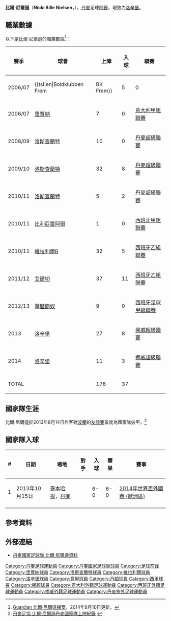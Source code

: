 
{{noteTA
|G1=uefa
|T=zh-hans:比尔·尼尔逊; zh-hk:比爾·尼爾遜;
|1=zh-hans:尼尔逊; zh-hk:尼爾遜;
|2=zh-hans:莫腾·奥尔森;zh-hk:摩頓·奧臣;zh-tw:莫騰·奧爾森;
}}
{{Infobox Football biography 2
| playername = 比爾·尼爾遜<br>''Nicki Bille Nielsen''
| image = 
| dateofbirth = {{birth date and age|1988|2|7}}
| cityofbirth = {{tsl|en|Vigerslev|}}
| countryofbirth = {{DEN}}
| height = {{height|m=1.84}}
| position = [[前鋒_(足球)|前鋒]]，[[翼鋒|翼鋒]]
| currentclub = {{flagicon|NOR}}[[洛辛堡足球會|洛辛堡]]
| clubnumber = 9
| years1 = 2005 – 06|clubs1 = {{flagicon|DEN}}[[費林|費林]]                                 |caps1 = 35           |goals1 = 3
| years2 = 2006 – 08|clubs2 = {{flagicon|ITA}}[[雷吉納足球俱樂部|里賈納]]              |caps2 = 7           |goals2 = 0
| years3 = 2007      |clubs3 = →{{flagicon|ITA}}[[馬天拿|馬天拿]]（借用）                     |caps3 = 14           |goals3 = 0
| years4 = 2008      |clubs4 = →{{flagicon|ITA}}[[盧捷斯|盧捷斯]]（借用）                     |caps4 = 5            |goals4 = 0
| years5 = 2008 – 10|clubs5 = {{flagicon|DEN}}[[洛斯查蘭特足球會|洛斯查蘭特]]          |caps5 = 58           |goals5 = 18
| years6 = 2010 – 11|clubs6 = {{flagicon|ESP}}[[比利亚雷亚尔足球俱乐部B队|維拉利爾B]]  |caps6 = 32           |goals6 = 5
| years7 = 2010 – 13|clubs7 = {{flagicon|ESP}}[[維拉利爾|維拉利爾]]                             |caps7 = 1            |goals7 = 0
| years8 = 2011 – 12|clubs8 = →{{flagicon|ESP}}[[埃尔切足球俱乐部|艾爾切]]（借用）    |caps8 = 37           |goals8 =11
| years9 = 2012      |clubs9 = →{{flagicon|ESP}}[[巴列卡诺足球俱乐部|華歷簡奴]]（借用）|caps9 =  9           |goals9 = 0
| years10= 2013 –   |clubs10= {{flagicon|NOR}}[[洛辛堡足球會|洛辛堡]]                  |caps10= 38           |goals10= 11
| nationalyears1 = 2005 – 06|nationalteam1 = 丹麥U18                             | nationalcaps1 = 4 |nationalgoals1 = 0
| nationalyears2 = 2006 – 07|nationalteam2 = 丹麥U19                             | nationalcaps2 = 9 |nationalgoals2 = 3
| nationalyears3 = 2006 – 08|nationalteam3 = 丹麥U20                             | nationalcaps3 = 6 |nationalgoals3 = 2
| nationalyears4 = 2007 – 11|nationalteam4 = [[丹麥21歲以下國家足球隊|丹麥U21]]  | nationalcaps4 = 17 |nationalgoals4 = 8
| nationalyears5 = 2013 –   |nationalteam5 = {{fb|DEN}}                          | nationalcaps5 = 3 |nationalgoals5 = 1
| pcupdate = 2014年8月10日
| ntupdate = 2013年10月17日
}}

'''比爾·尼爾遜'''（'''Nicki Bille Nielsen'''，{{bd|1988年|2月7日|||K}}），[[丹麥|丹麥]]足球[[前鋒_(足球)|前鋒]]，現效力[[洛辛堡足球會|洛辛堡]]。

== 職業數據 ==
以下是比爾·尼爾遜的職業數據<ref>[http://guardian.touch-line.com/?Lang=0&CTID=45&CPID=93&pStr=Player&PLID=200128&TEID=863 {{Wayback|url=http://guardian.touch-line.com/?Lang=0&CTID=45&CPID=93&pStr=Player&PLID=200128&TEID=863 |date=20131018001100 }} {{Wayback|url=http://guardian.touch-line.com/?Lang=0&CTID=45&CPID=93&pStr=Player&PLID=200128&TEID=863 |date=20131018001100 }} {{Wayback|url=http://guardian.touch-line.com/?Lang=0&CTID=45&CPID=93&pStr=Player&PLID=200128&TEID=863 |date=20131018001100 }} Guardian 比爾·尼爾遜檔案{{en}}]，2014年8月10日更新。</ref>︰
{| class="wikitable"
|-
! 賽季 !! 球會 !! 上陣 !! 入球 !! 聯賽  
|-  
| 2006/07 || {{flagicon|Denmark}} {{tsl|en|Boldklubben Frem||BK Frem}} || {{0}}{{0}}5|| {{0}}{{0}}0 || [[丹麥甲組聯賽|丹麥甲組聯賽]]
|-  
| 2006/07 || {{flagicon|Italy}} [[雷吉納足球俱樂部|里賈納]] || {{0}}{{0}}7 || {{0}}{{0}}0 || [[意大利甲組聯賽|意大利甲組聯賽]]
|-  
| 2008/09 || {{flagicon|Denmark}} [[北西蘭足球會|洛斯查蘭特]] || {{0}}10 || {{0}}{{0}}0 || [[丹麥超級聯賽|丹麥超級聯賽]]
|-  
| 2009/10 || {{flagicon|Denmark}} [[北西蘭足球會|洛斯查蘭特]] || {{0}}32 || {{0}}{{0}}8 || [[丹麥超級聯賽|丹麥超級聯賽]]
|-  
| 2010/11 || {{flagicon|Denmark}} [[北西蘭足球會|洛斯查蘭特]] || {{0}}{{0}}5 || {{0}}{{0}}2 || [[丹麥超級聯賽|丹麥超級聯賽]]
|-  
| 2010/11 || {{flagicon|Spain}} [[比利亞雷阿爾足球俱樂部|比利亞雷阿爾]] || {{0}}{{0}}1 || {{0}}{{0}}0 || [[西班牙足球甲級聯賽|西班牙甲組聯賽]]
|-  
| 2010/11 || {{flagicon|Spain}} [[比利亚雷亚尔足球俱乐部B队|維拉利爾B]] || {{0}}32 || {{0}}{{0}}5 || [[西班牙足球乙级联赛|西班牙乙組聯賽]]
|-  
| 2011/12 || {{flagicon|Spain}} [[埃尔切足球俱乐部|艾爾切]]  || {{0}}37 || {{0}}11 || [[西班牙足球乙级联赛|西班牙乙組聯賽]]
|-  
| 2012/13 || {{flagicon|Spain}} [[巴列卡诺足球俱乐部|華歷簡奴]]  || {{0}}{{0}}9 || {{0}}{{0}}0 || [[西班牙足球甲級聯賽|西班牙足球甲級聯賽]]
|-  
| 2013 || {{flagicon|Norway}} [[洛辛堡足球會|洛辛堡]] || {{0}}27 || {{0}}{{0}}8 || [[挪威超級聯賽|挪威超級聯賽]]
|-  
| 2014 || {{flagicon|Norway}} [[洛辛堡足球會|洛辛堡]] || {{0}}11 || {{0}}{{0}}3 || [[挪威超級聯賽|挪威超級聯賽]]
|-  
! colspan=2 |TOTAL  
! 176  
! 37  
!  
|}

== 國家隊生涯 ==
比爾·尼爾遜於2013年8月14日作客對[[波蘭國家足球隊|波蘭]]的[[友誼賽|友誼賽]]首度為國家隊披甲。<ref>[http://www.dbu.dk/landshold/landsholdsdatabasen/LBasePlayerInfo.aspx?playerid=5334&teamtypeid=330#match 丹麥足協 比爾·尼爾遜丹麥國家隊上陣紀錄] {{Wayback|url=http://www.dbu.dk/landshold/landsholdsdatabasen/LBasePlayerInfo.aspx?playerid=5334&teamtypeid=330#match |date=20200617145156 }}{{da}}</ref>

== 國家隊入球 ==
{| class="wikitable"
! # !! 日期 !! 場地 !! 對手 !! 入球 !! 賽果 !! 賽事
|-
| 1 || 2013年10月15日 || [[哥本哈根|哥本哈根]]，[[丹麥|丹麥]] || {{MLT}} || 6-0 || 6-0 || [[2014年世界盃外圍賽_(歐洲區)|2014年世界盃外圍賽 (歐洲區)]]
|-
|}

== 参考資料 ==
{{reflist}}

==外部連結==
*[http://www.dbu.dk/landshold/landsholdsdatabasen/LBasePlayerInfo.aspx?playerid=5334 丹麥國家足球隊 比爾·尼爾遜資料] {{Wayback|url=http://www.dbu.dk/landshold/landsholdsdatabasen/LBasePlayerInfo.aspx?playerid=5334 |date=20110920233040 }}

{{DEFAULTSORT: Nielsen, Nicki Bille}}
[[Category:丹麥足球運動員|Category:丹麥足球運動員]]
[[Category:丹麥國家足球隊球員|Category:丹麥國家足球隊球員]]
[[Category:足球前鋒|Category:足球前鋒]]
[[Category:里賈納球員|Category:里賈納球員]]
[[Category:洛斯查蘭特球員|Category:洛斯查蘭特球員]]
[[Category:維拉利爾球員|Category:維拉利爾球員]]
[[Category:洛辛堡球員|Category:洛辛堡球員]]
[[Category:意甲球員|Category:意甲球員]]
[[Category:丹超球員|Category:丹超球員]]
[[Category:西甲球員|Category:西甲球員]]
[[Category:挪超球員|Category:挪超球員]]
[[Category:意大利外籍足球運動員|Category:意大利外籍足球運動員]]
[[Category:西班牙外籍足球運動員|Category:西班牙外籍足球運動員]]
[[Category:挪威外籍足球運動員|Category:挪威外籍足球運動員]]
[[Category:丹麥旅外足球運動員|Category:丹麥旅外足球運動員]]